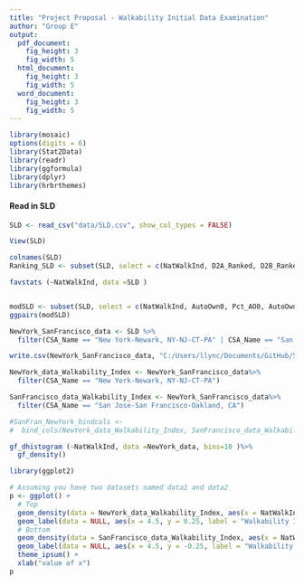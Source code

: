 ```yaml
---
title: "Project Proposal - Walkability Initial Data Examination"
author: "Group E"
output:
  pdf_document:
    fig_height: 3
    fig_width: 5
  html_document:
    fig_height: 3
    fig_width: 5
  word_document:
    fig_height: 3
    fig_width: 5
---
```


```r
library(mosaic)
options(digits = 6)
library(Stat2Data)
library(readr)
library(ggformula)
library(dplyr)
library(hrbrthemes)
```

#### Read in SLD

```r
SLD <- read_csv("data/SLD.csv", show_col_types = FALSE)
```

```r
View(SLD)
```


```r
colnames(SLD)
Ranking_SLD <- subset(SLD, select = c(NatWalkInd, D2A_Ranked, D2B_Ranked, D3B_Ranked, D4A_Ranked))

favstats (~NatWalkInd, data =SLD )
```


```r

```


```r
modSLD <- subset(SLD, select = c(NatWalkInd, AutoOwn0, Pct_AO0, AutoOwn1, Pct_AO1))
ggpairs(modSLD)
```

```r
NewYork_SanFrancisco_data <- SLD %>%
  filter(CSA_Name == "New York-Newark, NY-NJ-CT-PA" | CSA_Name == "San Jose-San Francisco-Oakland, CA")

write.csv(NewYork_SanFrancisco_data, "C:/Users/llync/Documents/GitHub/STAT230-FinalGroupProject/data/NewYork_SanFrancisco_data.csv")

NewYork_data_Walkability_Index <- NewYork_SanFrancisco_data%>%
  filter(CSA_Name == "New York-Newark, NY-NJ-CT-PA")

SanFrancisco_data_Walkability_Index <- NewYork_SanFrancisco_data%>%
  filter(CSA_Name == "San Jose-San Francisco-Oakland, CA")

#SanFran_NewYork_bindcols <-
#  bind_cols(NewYork_data_Walkability_Index, SanFrancisco_data_Walkability_Index)

gf_dhistogram (~NatWalkInd, data =NewYork_data, bins=10 )%>%
  gf_density()

library(ggplot2)

# Assuming you have two datasets named data1 and data2
p <- ggplot() +
  # Top
  geom_density(data = NewYork_data_Walkability_Index, aes(x = NatWalkInd, y = ..density..), fill = "#69b3a2") +
  geom_label(data = NULL, aes(x = 4.5, y = 0.25, label = "Walkability Index in NY"), color = "#69b3a2") +
  # Bottom
  geom_density(data = SanFrancisco_data_Walkability_Index, aes(x = NatWalkInd, y = -..density..), fill = "#404080") +
  geom_label(data = NULL, aes(x = 4.5, y = -0.25, label = "Walkability Index in SanFran"), color = "#404080") +
  theme_ipsum() +
  xlab("value of x")
p




```

